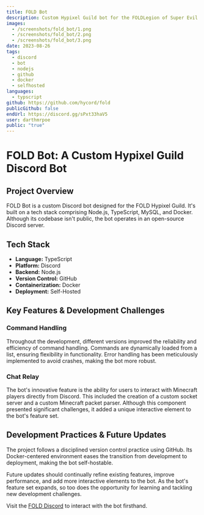 ```yaml
---
title: FOLD Bot
description: Custom Hypixel Guild bot for the FOLDLegion of Super Evil hypixel guild.
images:
  - /screenshots/fold_bot/1.png
  - /screenshots/fold_bot/2.png
  - /screenshots/fold_bot/3.png
date: 2023-08-26
tags:
  - discord
  - bot
  - nodejs
  - github
  - docker
  - selfhosted
languages:
  - typscript
github: https://github.com/hycord/fold
publicGithub: false
endUrl: https://discord.gg/sPxt33haV5
user: darthmrpoe
public: "true"
---
```


# FOLD Bot: A Custom Hypixel Guild Discord Bot

## Project Overview

FOLD Bot is a custom Discord bot designed for the FOLD Hypixel Guild. It's built on a tech stack comprising Node.js, TypeScript, MySQL, and Docker. Although its codebase isn't public, the bot operates in an open-source Discord server.

## Tech Stack

- **Language:** TypeScript
- **Platform:** Discord
- **Backend:** Node.js
- **Version Control:** GitHub
- **Containerization:** Docker
- **Deployment:** Self-Hosted

## Key Features & Development Challenges

### Command Handling

Throughout the development, different versions improved the reliability and efficiency of command handling. Commands are dynamically loaded from a list, ensuring flexibility in functionality. Error handling has been meticulously implemented to avoid crashes, making the bot more robust.

### Chat Relay

The bot's innovative feature is the ability for users to interact with Minecraft players directly from Discord. This included the creation of a custom socket server and a custom Minecraft packet parser. Although this component presented significant challenges, it added a unique interactive element to the bot's feature set.

## Development Practices & Future Updates

The project follows a disciplined version control practice using GitHub. Its Docker-centered environment eases the transition from development to deployment, making the bot self-hostable.

Future updates should continually refine existing features, improve performance, and add more interactive elements to the bot. As the bot's feature set expands, so too does the opportunity for learning and tackling new development challenges.

Visit the [FOLD Discord](https://discord.gg/sPxt33haV5) to interact with the bot firsthand.
